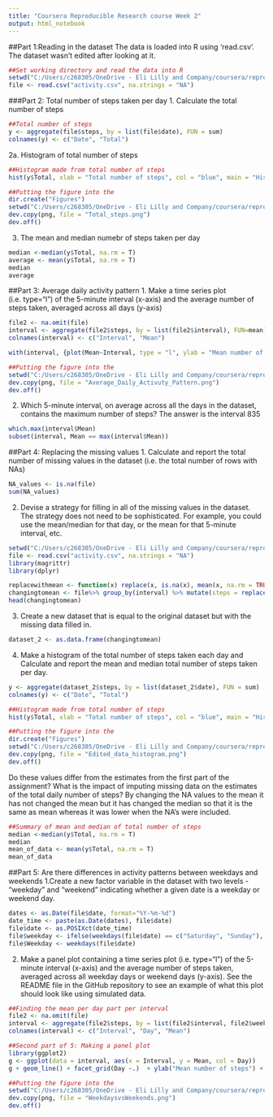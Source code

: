 ```yaml
---
title: "Coursera Reproducible Research course Week 2"
output: html_notebook
---
```


##Part 1:Reading in the dataset 
The data is loaded into R using 'read.csv'. The dataset wasn't edited after looking at it.
```r
##Set working directory and read the data into R
setwd("C:/Users/c268305/OneDrive - Eli Lilly and Company/coursera/reproducible data")
file <- read.csv("activity.csv", na.strings = "NA")

```


###Part 2: Total number of steps taken per day
1. Calculate the total number of steps
```r
##Total number of steps 
y <- aggregate(file$steps, by = list(file$date), FUN = sum)
colnames(y) <- c("Date", "Total")
```


2a. Histogram of total number of steps
```r
##Histogram made from total number of steps
hist(y$Total, xlab = "Total number of steps", col = "blue", main = "Histogram of Total number of Steps", breaks = 25)

##Putting the figure into the 
dir.create("Figures")
setwd("C:/Users/c268305/OneDrive - Eli Lilly and Company/coursera/reproducible data/Figures")
dev.copy(png, file = "Total_steps.png")
dev.off()
```


3. The mean and median numebr of steps taken per day
```r
median <-median(y$Total, na.rm = T)
average <- mean(y$Total, na.rm = T)
median 
average
```

##Part 3: Average daily activity pattern
1. Make a time series plot (i.e. \color{red}{\verb|type = "l"|}type="l") of the 5-minute interval (x-axis) and the average number of steps taken, averaged across all days (y-axis)
```r
file2 <- na.omit(file)
interval <- aggregate(file2$steps, by = list(file2$interval), FUN=mean)
colnames(interval) <- c("Interval", "Mean")

with(interval, {plot(Mean~Interval, type = "l", ylab = "Mean number of steps", main = "Average Daily Activity Pattern")})

##Putting the figure into the 
setwd("C:/Users/c268305/OneDrive - Eli Lilly and Company/coursera/reproducible data/Figures")
dev.copy(png, file = "Average_Daily_Activuty_Pattern.png")
dev.off()
```

2. Which 5-minute interval, on average across all the days in the dataset, contains the maximum number of steps?
The answer is the interval 835
```r
which.max(interval$Mean)
subset(interval, Mean == max(interval$Mean))
```

##Part 4: Replacing the missing values
1. Calculate and report the total number of missing values in the dataset (i.e. the total number of rows with NAs)
```r
NA_values <- is.na(file)
sum(NA_values)
```

2. Devise a strategy for filling in all of the missing values in the dataset. The strategy does not need to be sophisticated. For example, you could use the mean/median for that day, or the mean for that 5-minute interval, etc.
```r
setwd("C:/Users/c268305/OneDrive - Eli Lilly and Company/coursera/reproducible data")
file <- read.csv("activity.csv", na.strings = "NA")
library(magrittr)
library(dplyr)

replacewithmean <- function(x) replace(x, is.na(x), mean(x, na.rm = TRUE))
changingtomean <- file%>% group_by(interval) %>% mutate(steps = replacewithmean(steps))
head(changingtomean)

```

3. Create a new dataset that is equal to the original dataset but with the missing data filled in.
```r
dataset_2 <- as.data.frame(changingtomean)
```

4. Make a histogram of the total number of steps taken each day and Calculate and report the mean and median total number of steps taken per day. 
```r
y <- aggregate(dataset_2$steps, by = list(dataset_2$date), FUN = sum)
colnames(y) <- c("Date", "Total")

##Histogram made from total number of steps
hist(y$Total, xlab = "Total number of steps", col = "blue", main = "Histogram of Total number of Steps", breaks = 25)

##Putting the figure into the 
dir.create("Figures")
setwd("C:/Users/c268305/OneDrive - Eli Lilly and Company/coursera/reproducible data/Figures")
dev.copy(png, file = "Edited_data_histogram.png")
dev.off()
```

Do these values differ from the estimates from the first part of the assignment? What is the impact of imputing missing data on the estimates of the total daily number of steps?
By changing the NA values to the mean it has not changed the mean but it has changed the median so that it is the same as mean whereas it was lower when the NA's were included. 
```r
##Summary of mean and median of total number of steps
median <-median(y$Total, na.rm = T)
median 
mean_of_data <- mean(y$Total, na.rm = T)
mean_of_data
```


##Part 5: Are there differences in activity patterns between weekdays and weekends
1.Create a new factor variable in the dataset with two levels - "weekday" and "weekend" indicating whether a given date is a weekday or weekend day.
```r
dates <- as.Date(file$date, format="%Y-%m-%d")
date_time <- paste(as.Date(dates), file$date)
file$date <- as.POSIXct(date_time)
file$weekday <- ifelse(weekdays(file$date) == c("Saturday", "Sunday"), "weekend", "weekday")
file$Weekday <- weekdays(file$date)
```

2. Make a panel plot containing a time series plot (i.e. \color{red}{\verb|type = "l"|}type="l") of the 5-minute interval (x-axis) and the average number of steps taken, averaged across all weekday days or weekend days (y-axis). See the README file in the GitHub repository to see an example of what this plot should look like using simulated data.
```r
##Finding the mean per day part per interval
file2 <- na.omit(file)
interval <- aggregate(file2$steps, by = list(file2$interval, file2$weekday), FUN=mean)
colnames(interval) <- c("Interval", "Day", "Mean")

##Second part of 5: Making a panel plot
library(ggplot2)
g <- ggplot(data = interval, aes(x = Interval, y = Mean, col = Day))
g + geom_line() + facet_grid(Day ~.)  + ylab("Mean number of steps") + ggtitle("Average Number of Steps in Weedays") + xlab("Interval")

##Putting the figure into the 
setwd("C:/Users/c268305/OneDrive - Eli Lilly and Company/coursera/reproducible data/Figures")
dev.copy(png, file = "WeekdaysvsWeekends.png")
dev.off()

```





